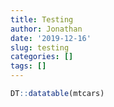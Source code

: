 ```yaml
---
title: Testing
author: Jonathan
date: '2019-12-16'
slug: testing
categories: []
tags: []
---
```

```r
DT::datatable(mtcars)
```

